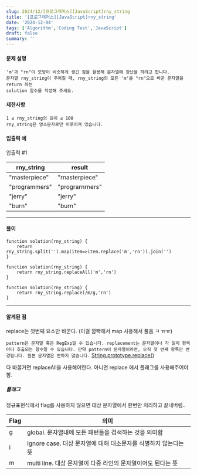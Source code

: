 ```yaml
---
slug: 2024/12/[프로그래머스][JavaScript]rny_string
title: '[프로그래머스][JavaScript]rny_string'
date: '2024-12-04'
tags: ['Algorithm','Coding Test','JavaScript']
draft: false
summary: ''
---
```

#### 문제 설명
    'm'과 "rn"이 모양이 비슷하게 생긴 점을 활용해 문자열에 장난을 하려고 합니다. 
    문자열 rny_string이 주어질 때, rny_string의 모든 'm'을 "rn"으로 바꾼 문자열을 return 하는 
    solution 함수를 작성해 주세요.
#### 제한사항
````
1 ≤ rny_string의 길이 ≤ 100
rny_string은 영소문자로만 이루어져 있습니다.
````
#### 입출력 예
입출력 #1

|rny_string|result|
|----------|---------|
|"masterpiece"|"rnasterpiece"|
|"programmers"|	"prograrnrners"|
|"jerry"	|"jerry"|
|"burn"	|"burn"|
---
#### 풀이
````
function solution(rny_string) {
    return rny_string.split('').map(item=>item.replace('m','rn')).join('')
}
````
```
function solution(rny_string) {
    return rny_string.replaceAll('m','rn')
}
```
```
function solution(rny_string) {
    return rny_string.replace(/m/g,'rn')
}
```
---
#### 알게된 점
replace는 첫번째 요소만 바꾼다. (이걸 깜빡해서 map 사용해서 풀음 ㅋ ㅠㅠ)

`pattern은 문자열 혹은 RegExp일 수 있습니다. replacement는 문자열이나 각 일치 항목마다 호출되는 함수일 수 있습니다. 만약 pattern이 문자열이라면, 오직 첫 번째 항목만 변경됩니다. 원본 문자열은 변하지 않습니다.`
[String.prototype.replace()](https://developer.mozilla.org/ko/docs/Web/JavaScript/Reference/Global_Objects/String/replace)

다 바꿀거면 replaceAll을 사용해야한다.
아니면 replace 에서 플래그를 사용해주어야 함.


##### 플래그
정규표현식에서 flag를 사용하지 않으면 대상 문자열에서 한번만 처리하고 끝내버림..


|Flag  |의미|
|---|---|
|g |global. 문자열내에 모든 패턴들을 검색하는 것을 의미함|
|i |Ignore case. 대상 문자열에 대해 대소문자를 식별하지 않는다는 뜻|
|m |multi line. 대상 문자열이 다중 라인의 문자열이어도 된다는 뜻|
